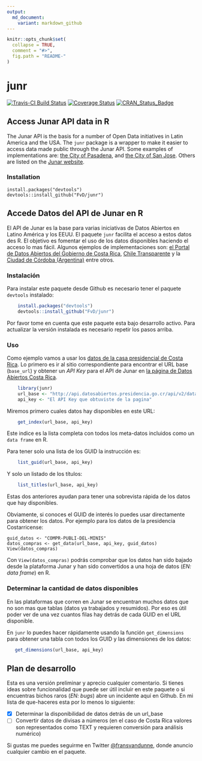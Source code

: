 ```yaml
---
output:
  md_document:
    variant: markdown_github
---
```


<!-- README.md is generated from README.Rmd. Please edit that file -->

```r
knitr::opts_chunk$set(
  collapse = TRUE,
  comment = "#>",
  fig.path = "README-"
)
```
# junr

[![Travis-CI Build Status](https://travis-ci.org/FvD/junr.svg?branch=master)](https://travis-ci.org/FvD/junr) 
[![Coverage Status](https://img.shields.io/codecov/c/github/FvD/junr/master.svg)](https://codecov.io/github/FvD/junr?branch=master)
[![CRAN_Status_Badge](http://www.r-pkg.org/badges/version/junr)](http://cran.r-project.org/package=junr)

## Access Junar API data in R 

The Junar API is the basis for a number of Open Data initiatives in Latin
America and the USA.  The `junr` package is a wrapper to make it easier to
access data made public through the Junar API. Some examples of implementations
are: [the City of Pasadena](http://data.cityofpasadena.net/home/), and [the
City of San Jose](http://data.sanjoseca.gov/home/). Others are listed on the
[Junar website](http://junar.com/?lang=en).

### Installation

    install.packages("devtools")
    devtools::install_github("FvD/junr")

## Accede Datos del API de Junar en R

El API de Junar es la base para varias iniciativas de Datos Abiertos en Latino
América y los EEUU.  El paquete `junr` facilita el acceso a estos datos des R.
El objetivo es fomentar el uso de los datos disponibles haciendo el acceso lo
mas fácil. Algunos ejemplos de implementaciones son: [el Portal de Datos
Abiertos del Gobierno de Costa
Rica](http://datosabiertos.presidencia.go.cr/home), [Chile
Transparente](http://infodatos.opendata.junar.com/home/?lang=es) y la [Ciudad
de Córdoba (Argentina)](http://cdcordoba.opendata.junar.com/home/?lang=en)
entre otros.

### Instalación
Para instalar este paquete desde Github es necesario tener el paquete
`devtools` instalado:

```R
    install.packages("devtools")
    devtools::install_github("FvD/junr")
```

Por favor tome en cuenta que este paquete esta bajo desarrollo activo. Para
actualizar la versión instalada es necesario repetir los pasos arriba.

### Uso 
Como ejemplo vamos a usar los [datos de la casa presidencial de Costa
Rica](http://datosabiertos.presidencia.go.cr/home). Lo primero es ir al sitio
correspondiente para encontrar el URL base (`base_url`) y obtener un *API Key*
para el API de Junar en [la página de Datos Abiertos Costa
Rica](http://datosabiertos.presidencia.go.cr/developers/).

```R
    library(junr)
    url_base <- "http://api.datosabiertos.presidencia.go.cr/api/v2/datastreams/"
    api_key <- "El API Key que obtuviste de la pagina"
```

Miremos primero cuales datos hay disponibles en este URL:

```R
    get_index(url_base, api_key)
```

Este indice es la lista completa con todos los meta-datos incluidos como un
`data frame` en R. 

Para tener solo una lista de los GUID la instrucción es:

```R
    list_guid(url_base, api_key)
```

Y solo un listado de los títulos:

```R
    list_titles(url_base, api_key)
```

Estas dos anteriores ayudan para tener una sobrevista rápida de los datos que
hay disponibles.

Obviamente, si conoces el GUID de interés lo puedes usar directamente para
obtener los datos. Por ejemplo para los datos de la presidencia Costarricense:

    guid_datos <- "COMPR-PUBLI-DEL-MINIS"
    datos_compras <- get_data(url_base, api_key, guid_datos)
    View(datos_compras)

Con `View(datos_compras)` podrás comprobar que los datos han sido bajado desde
la plataforma Junar y han sido convertidos a una hoja de datos (*EN: data frame*) en R.

### Determinar la cantidad de datos disponibles
En las plataformas que corren en Junar se encuentran muchos datos que no son
mas que tablas (datos ya trabajados y resumidos). Por eso es útil poder ver de
una vez cuantos filas hay detrás de cada GUID en el URL disponible. 

En `junr` lo puedes hacer rápidamente usando la función `get_dimensions` para
obtener una tabla con todos los GUID y las dimensiones de los datos:

```R
   get_dimensions(url_base, api_key)
``` 

## Plan de desarrollo

Esta es una versión preliminar y aprecio cualquier comentario. Si tienes ideas
sobre funcionalidad que puede ser útil incluir en este paquete 
o si encuentras bichos raros (*EN: bugs*) abre un incidente aquí en Github.
En mi lista de que-haceres esta por lo menos lo siguiente:

- [X] Determinar la disponibilidad de datos detrás de un url_base
- [ ] Convertir datos de divisas a números (en el caso de Costa Rica valores son
  representados como TEXT y requieren conversión para análisis numérico) 

Si gustas me puedes seguirme en Twitter
[@fransvandunne](https://www.twitter.com/fransvandunne), donde anuncio
cualquier cambio en el paquete.
